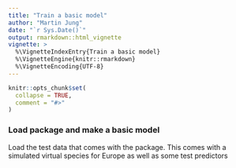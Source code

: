 ```yaml
---
title: "Train a basic model"
author: "Martin Jung"
date: "`r Sys.Date()`"
output: rmarkdown::html_vignette
vignette: >
  %\VignetteIndexEntry{Train a basic model}
  %\VignetteEngine{knitr::rmarkdown}
  %\VignetteEncoding{UTF-8}
---
```


```r
knitr::opts_chunk$set(
  collapse = TRUE,
  comment = "#>"
)
```

### Load package and make a basic model

Load the test data that comes with the package. This comes with a simulated virtual species for Europe 
as well as some test predictors

<!-- ```{r Load data} -->
<!-- devtools::load_all(".") -->

<!-- # Background layer -->
<!-- background <- raster(system.file("inst/extdata/europegrid_50km.tif",package = "ibis.iSDM")) -->
<!-- # Load virtual species -->
<!-- virtual_species <- sf::st_read(system.file("inst/extdata/input_data.gpkg",package = "ibis.iSDM"), "points") -->
<!-- # Predictors -->
<!-- predictors <- raster::stack(list.files("inst/extdata/predictors/","tif",full.names = TRUE)) -->

<!-- ``` -->

<!-- Now lets define a simple model, using Gradient Descent Boosting (GDB) as engine for estimation -->

<!-- ```{r GDB} -->
<!-- # Define model -->
<!-- mod <- distribution(background) %>%  -->
<!--   add_biodiversity_poipo(virtual_species) %>%  -->
<!--   add_predictors(env = predictors, transform = "scale", derivates = "none") %>%  -->
<!--   add_latent_spatial() %>%  -->
<!--   engine_gdb( -->
<!--     boosting_iterations = 1000, -->
<!--     learning_rate = 0.01 -->
<!--     ) -->

<!-- # Fit -->
<!-- fit <- train(mod, "Test GDB run") -->

<!-- ``` -->

